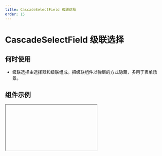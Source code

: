 ```yaml
---
title: CascadeSelectField 级联选择
order: 15
---
```


# CascadeSelectField 级联选择

## 何时使用

- 级联选择由选择器和级联组成。把级联组件以弹层的方式隐藏，多用于表单场景。

## 组件示例


<Iframe url="https://www.aliwork.com/developer/cascade-select-field-v2?isRenderNav=false" />

## 组件属性


<AttrTable
  category="form"
  dataSource={[
    {
      code: 'value',
      type: 'string',
      default: 'part_b',
      desc: '数据源中最后一个节点的 value',
    },
    {
      code: 'columnsNum',
      type: 'number',
      default: '0',
      desc: '级联层级',
    },
    {
      code: 'placeholder',
      type: 'string',
      default: '请选择',
      desc: '占位提示',
    },
    {
      code: 'listStyle',
      type: 'array',
      default: {},
      desc: '列表样式',
    },
    {
      code: 'expandTriggerType',
      type: `'click' | 'hover'`,
      default: 'click',
      desc: '触发行为',
    },
    {
      code: 'hasArrow',
      type: 'boolean',
      default: 'true',
      desc: '是否显示下拉箭头',
    },
    {
      code: 'hasBorder',
      type: 'boolean',
      default: 'true',
      desc: '是否显示边框',
    },
    {
      code: 'showSearch',
      type: 'boolean',
      default: 'false',
      desc: '是否显示搜索框',
    },
    {
      code: 'showSearch',
      type: 'boolean',
      default: 'true',
      desc: '是否显示清除按钮',
    },
    {
      code: 'dataSource',
      type: 'array',
      default: [{
        "value": "part",
        "label": {
          "type": "i18n",
          "en_US": "dep",
          "zh_CN": "部门"
        },
        "children": [{
          "value": "part_a",
          "label": "A部门"
        },
        {
          "value": "part_b",
          "label": "B部门"
        }]
      },
      {
        "value": "product",
        "label": "产品",
        "children": [{
          "value": "product_a",
          "label": "a产品"
        },
        {
          "value": "product_b",
          "label": "b产品"
        }]
      }],
      desc: '数据源',
    },
    {
      code: 'isLoadData',
      type: 'boolean',
      default: 'false',
      desc: '是否开启异步加载',
    },
    {
      code: 'loadData',
      type: '() => void',
      default: '-',
      desc: 'loadData 函数',
    },
    {
      code: 'notFoundContent',
      type: 'string',
      default: {
        "zh_CN": "无数据",
        "en_US": "Not Found",
        "type": "i18n"
      },
      desc: '无数据时显示内容',
    },
    {
      code: 'onChange',
      type: '({ value : string / array, data : object / array , extra : object }) => void',
      default: '-',
      desc: 'onChange 值发生变化',
    },
    {
      code: 'onVisibleChange',
      type: '( visible : boolean ) => void',
      default: '-',
      desc: 'onVisibleChange 弹层显示隐藏变化',
    },
  ]}
/>
